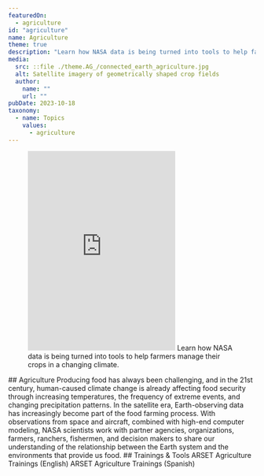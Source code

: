 ```yaml
---
featuredOn:
  - agriculture
id: "agriculture"
name: Agriculture
theme: true
description: "Learn how NASA data is being turned into tools to help farmers manage their crops in a changing climate."
media:
  src: ::file ./theme.AG_/connected_earth_agriculture.jpg
  alt: Satellite imagery of geometrically shaped crop fields
  author:
    name: ""
    url: ""
pubDate: 2023-10-18
taxonomy:
  - name: Topics
    values:
      - agriculture
---
```



<Block type="wide">
  <Figure>
    <Embed
      height="405"
      src="https://www.youtube.com/embed/YbEV6vA-xgM"
      title="NASA and Agriculture"
    />
    <Caption attrAuthor="NASA" attrUrl="https://nasa.gov/">
      Learn how NASA data is being turned into tools to help farmers manage
      their crops in a changing climate.
    </Caption>
  </Figure>
</Block>

<Block type="wide">
  <Prose>
  ## Agriculture
  Producing food has always been challenging, and in the 21st century, human-caused climate change is already affecting food security through increasing temperatures, the frequency of extreme events, and changing precipitation patterns.
  In the satellite era, Earth-observing data has increasingly become part of the food farming process. With observations from space and aircraft, combined with high-end computer modeling, NASA scientists work with partner agencies, organizations, farmers, ranchers, fishermen, and decision makers to share our understanding of the relationship between the Earth system and the environments that provide us food.
  </Prose>
</Block>

<Carousel contentArray={contentArray}/>

<Block type="wide">
  <Prose>
    ## Trainings & Tools
    <Link to="https://appliedsciences.nasa.gov/what-we-do/capacity-building/arset/arset-agriculture-trainings">
      ARSET Agriculture Trainings (English)
    </Link>
    <Link to="https://appliedsciences.nasa.gov/what-we-do/capacity-building/arset/arset-agriculture-trainings?title=&languages=5">
      ARSET Agriculture Trainings (Spanish)
    </Link>
  </Prose>
</Block>
